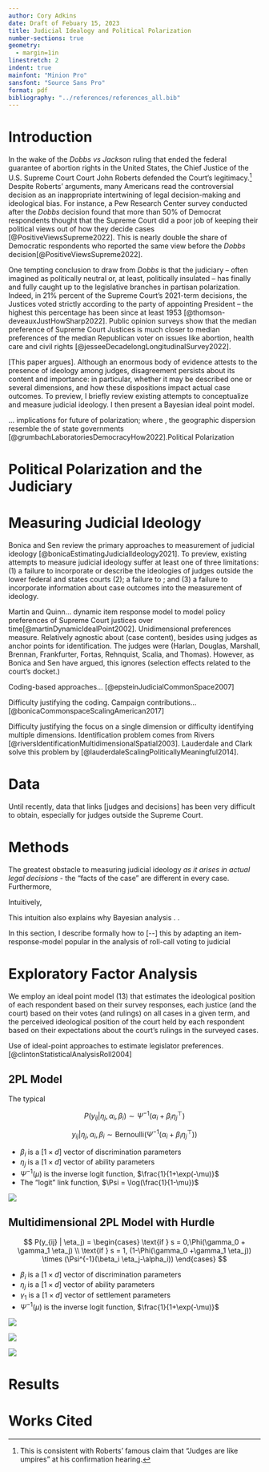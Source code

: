 ```yaml
---
author: Cory Adkins
date: Draft of Febuary 15, 2023
title: Judicial Idealogy and Political Polarization
number-sections: true
geometry:
  - margin=1in
linestretch: 2
indent: true  
mainfont: "Minion Pro"
sansfont: "Source Sans Pro"
format: pdf 
bibliography: "../references/references_all.bib"
---
```


# Introduction

In the wake of the *Dobbs vs Jackson* ruling that ended the federal guarantee of abortion rights in the United States, the Chief Justice of the U.S. Supreme Court Court John Roberts defended the Court's legitimacy.[^1] Despite Roberts' arguments, many Americans read the controversial decision as an inappropriate intertwining of legal decision-making and ideological bias. For instance, a Pew Research Center survey conducted after the *Dobbs* decision found that more than 50% of Democrat respondents thought that the Supreme Court did a poor job of keeping their political views out of how they decide cases [@PositiveViewsSupreme2022]. This is nearly double the share of Democratic respondents who reported the same view before the *Dobbs* decision[@PositiveViewsSupreme2022].

[^1]: This is consistent with Roberts' famous claim that "Judges are like umpires" at his confirmation hearing.

One tempting conclusion to draw from *Dobbs* is that the judiciary -- often imagined as politically neutral or, at least, politically insulated -- has finally and fully caught up to the legislative branches in partisan polarization. Indeed, in 21% percent of the Supreme Court's 2021-term decisions, the Justices voted strictly according to the party of appointing President -- the highest this percentage has been since at least 1953 [@thomson-deveauxJustHowSharp2022]. Public opinion surveys show that the median preference of Supreme Court Justices is much closer to median preferences of the median Republican voter on issues like abortion, health care and civil rights [@jesseeDecadelongLongitudinalSurvey2022].

\[This paper argues\]. Although an enormous body of evidence attests to the presence of ideology among judges, disagreement persists about its content and importance: in particular, whether it may be described one or several dimensions, and how these dispositions impact actual case outcomes. To preview, I briefly review existing attempts to conceptualize and measure judicial ideology. I then present a Bayesian ideal point model.

... implications for future of polarization; where , the geographic dispersion resemble the of state governments \[@grumbachLaboratoriesDemocracyHow2022\].Political Polarization

# Political Polarization and the Judiciary

# Measuring Judicial Ideology 

Bonica and Sen review the primary approaches to measurement of judicial ideology [@bonicaEstimatingJudicialIdeology2021]. To preview, existing attempts to measure judicial ideology suffer at least one of three limitations: (1) a failure to incorporate or describe the ideologies of judges outside the lower federal and states courts (2); a failure to ; and (3) a failure to incorporate information about case outcomes into the measurement of ideology.

Martin and Quinn... dynamic item response model to model policy preferences of Supreme Court justices over time[@martinDynamicIdealPoint2002]. Unidimensional preferences measure. Relatively agnostic about (case content), besides using judges as anchor points for identification. The judges were (Harlan, Douglas, Marshall, Brennan, Frankfurter, Fortas, Rehnquist, Scalia, and Thomas). However, as Bonica and Sen have argued, this ignores (selection effects related to the court's docket.)

Coding-based approaches... [@epsteinJudicialCommonSpace2007]

Difficulty justifying the coding. Campaign contributions... [@bonicaCommonspaceScalingAmerican2017]

Difficulty justifying the focus on a single dimension or difficulty identifying multiple dimensions. Identification problem comes from Rivers [@riversIdentificationMultidimensionalSpatial2003]. Lauderdale and Clark solve this problem by [@lauderdaleScalingPoliticallyMeaningful2014].

# Data

Until recently, data that links \[judges and decisions\] has been very difficult to obtain, especially for judges outside the Supreme Court.

# Methods

The greatest obstacle to measuring judicial ideology *as it arises in actual legal decisions -* the "facts of the case" are different in every case. Furthermore,

Intuitively,

This intuition also explains why Bayesian analysis . .

In this section, I describe formally how to \[\--\] this by adapting an item-response-model popular in the analysis of roll-call voting to judicial

# Exploratory Factor Analysis

We employ an ideal point model (13) that estimates the ideological position of each respondent based on their survey responses, each justice (and the court) based on their votes (and rulings) on all cases in a given term, and the perceived ideological position of the court held by each respondent based on their expectations about the court's rulings in the surveyed cases.

Use of ideal-point approaches to estimate legislator preferences. [@clintonStatisticalAnalysisRoll2004]

## 2PL Model

The typical

$$
P(y_{ij} | \eta_j, \alpha_i, \beta_i) \sim \Psi^{-1}(\alpha_i+ \beta_i {\eta_j}^\top)
$$

$$
y_{ij} | \eta_j, \alpha_i, \beta_i \sim \text{Bernoulli}(\Psi^{-1}(\alpha_i + \beta_i {\eta_j}^\top))
$$

-   $\beta_i$ is a $[1 \times d]$ vector of discrimination parameters
-   $\eta_j$ is a $[1 \times d]$ vector of ability parameters
-   $\Psi^{-1}(\mu)$ is the inverse logit function, $\frac{1}{1+\exp(-\mu)}$
-   The "logit" link function, $\Psi = \log(\frac{1}{1-\mu})$

![](graphics/ppc_fit_2PL_constrained.png)

## Multidimensional 2PL Model with Hurdle

::: hidden
$$
P(y_{ij} | \eta_j) = \begin{cases}
\text{if } s = 0,\Phi(\gamma_0 + \gamma_1 \eta_j) \\
\text{if } s = 1, (1-\Phi(\gamma_0 +\gamma_1 \eta_j)) \times (\Psi^{-1}(\beta_i \eta_j-\alpha_i))
\end{cases}
$$
:::

-   $\beta_i$ is a $[1 \times d]$ vector of discrimination parameters
-   $\eta_j$ is a $[1 \times d]$ vector of ability parameters
-   $\gamma_1$ is a $[1 \times d]$ vector of settlement parameters
-   $\Psi^{-1}(\mu)$ is the inverse logit function, $\frac{1}{1+\exp(-\mu)}$

![](graphics/ppc_2d.png)

![](graphics/2d_eta1.png)

![](graphics/2d_eta2.png)

# Results

# Works Cited
